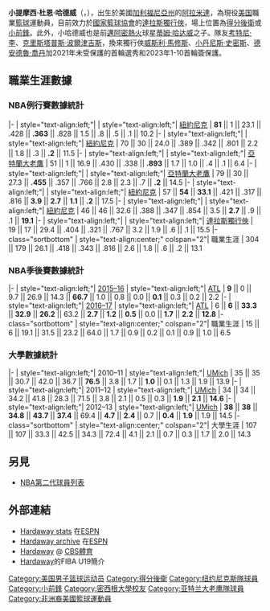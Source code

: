 {{noteTA|G1=NBA}}
{{Infobox basketball biography
| name            = 小提姆·哈德威<br/>Tim Hardaway Jr.
| image           = Tim Hardaway Jr. (40978576182) cropped.jpg
| caption         = [[紐約尼克|紐約尼克]]時期的哈德威（2018年）
| position        = [[得分後衛|得分後衛]] / [[小前鋒|小前鋒]]
| height_ft       = 6
| height_in       = 6
| weight_lb       = 205
| league          = [[National_Basketball_Association|NBA]]
| team            = 達拉斯獨行俠
| number          = 11
| birth_date      = {{birth date and age|1992|03|16}}
| birth_place     = {{flag|California}}[[阿拉米達_(加利福尼亞州)|阿拉米達]]
| high_school     = 
*{{link-en|帕默聖三一學校|Palmer Trinity School}}<br/>（[[佛罗里达州|佛罗里达州]][[棕榈湾_(佛罗里达州)|棕櫚灣]]）
*{{link-en|邁阿密棕櫚灣高中|Miami Palmetto High School}}<br/>（[[佛罗里达州|佛罗里达州]][[派恩克雷斯特_(佛罗里达州)|派恩克雷斯特]]）
| nationality     = {{USA}} 
| college         = [[密西根大學|密西根大學]]（2010–2013）
| draft_year      = 2013
| draft_round     = 1
| draft_pick      = 24
| draft_team      = [[紐約尼克|紐約尼克]]
| career_start    = 2013
| career_end      = 
| years1          = {{nbay|2013|start}}–{{nbay|2014|end}}
| team1           = [[紐約尼克|紐約尼克]]
| years2          = {{nbay|2015|start}}–{{nbay|2016|end}}
| team2           = [[亞特蘭大老鷹|亞特蘭大老鷹]]
| years3          = 2015
| team3           = →[[坎頓劍客|坎頓劍客]]
| years4          = 2015–2016
| team4           = →[[奧斯汀馬刺|奧斯汀馬刺]]
| years5          = {{nbay|2017|start}}–{{nbay|2018|end}}
| team5           = 紐約尼克
| years6          = {{nbay|2018|end}}–至今
| team6           = [[達拉斯獨行俠|達拉斯獨行俠]]
| highlights      = 
* [[NBA最佳新秀陣容|NBA最佳新秀陣容第一隊]]（{{nbay|2013|end}}）
* [[十大聯盟|十大聯盟]]最佳陣容第一隊（{{link-en|2012-13 十大聯盟男子籃球賽季|2012–13 Big Ten Conference men's basketball season|2013}}）
* [[十大聯盟|十大聯盟]]最佳陣容第三隊（{{link-en|2011-12 十大聯盟男子籃球賽季|2011–12 Big Ten Conference men's basketball season|2012}}）
* [[十大聯盟|十大聯盟]]最佳新人陣容（{{link-en|2010-11 十大聯盟男子籃球賽季|2010–11 Big Ten Conference men's basketball season|2011}}）
| stat1label      = 
| stat1value      = 
| stat2label      = 
| stat2value      = 
| stat3label      = 
| stat3value      = 
| bbr             = hardati02
}}
'''小提摩西·杜恩·哈德威'''（{{lang-en|'''Timothy Duane Hardaway Jr.'''}}，{{bd|1992年|3月16日||}}），出生於美國[[加利福尼亞州|加利福尼亞州]]的[[阿拉米達_(加利福尼亞州)|阿拉米達]]，為現役[[美国|美国]]職業[[籃球|籃球]]運動員，目前效力於[[國家籃球協會|國家籃球協會]]的[[達拉斯獨行俠|達拉斯獨行俠]]，場上位置為[[得分後衛|得分後衛]]或[[小前鋒|小前鋒]]。此外，小哈德威也是前[[邁阿密熱火|邁阿密熱火]]球星[[蒂姆·哈达威|蒂姆·哈达威]]之子。隊友[[考特尼·李|考特尼·李]]、[[克里斯塔普斯·波爾津吉斯|克里斯塔普斯·波爾津吉斯]]，換來獨行俠[[威斯利·馬修斯|威斯利·馬修斯]]、[[小丹尼斯·史密斯|小丹尼斯·史密斯]]、[[德安德魯·喬丹|德安德魯·喬丹]]加2021年未受保護的首輪選秀和2023年1-10首輪簽保護。

==職業生涯數據==
{{NBA player statistics legend}}

===NBA例行賽數據統計===
{{NBA player statistics start}}
|-
| style="text-align:left;"| {{nbay|2013}}
| style="text-align:left;"| [[紐約尼克|紐約尼克]]
| '''81''' || 1 || 23.1 || .428 || '''.363''' || .828 || 1.5 || .8 || .5 || .1 || 10.2
|-
| style="text-align:left;"| {{nbay|2014}}
| style="text-align:left;"| [[紐約尼克|紐約尼克]]
| 70 || 30 || 24.0 || .389 || .342 || .801 || 2.2 || 1.8 || .3 || '''.2''' || 11.5
|-
| style="text-align:left;"| {{nbay|2015}}
| style="text-align:left;"| [[亞特蘭大老鷹|亞特蘭大老鷹]]
| 51 || 1 || 16.9 || .430 || .338 || '''.893''' || 1.7 || 1.0 || .4 || .1 || 6.4
|-
| style="text-align:left;"| {{nbay|2016}}
| style="text-align:left;"| [[亞特蘭大老鷹|亞特蘭大老鷹]]
| 79 || 30 || 27.3 || '''.455''' || .357 || .766 || 2.8 || 2.3 || .7 || '''.2''' || 14.5
|-
| style="text-align:left;"| {{nbay|2017}}
| style="text-align:left;"| [[紐約尼克|紐約尼克]]
| 57 || '''54''' || '''33.1''' || .421 || .317 || .816 || '''3.9''' || '''2.7''' || '''1.1''' || '''.2''' || 17.5
|-
| style="text-align:left;"| {{nbay|2018}}
| style="text-align:left;"| [[紐約尼克|紐約尼克]]
| 46 || 46 || 32.6 || .388 || .347 || .854 || 3.5 || '''2.7''' || .9 || .1 || '''19.1'''
|-
| style="text-align:left;"| {{nbay|2018}}
| style="text-align:left;"| [[達拉斯獨行俠|達拉斯獨行俠]]
| 19 || 17 || 29.4 || .404 || .321 || .767 || 3.2 || 1.9 || .6 || .1 || 15.5
|- class="sortbottom"
| style="text-align:center;" colspan="2"| 職業生涯
| 304 || 179 || 26.1 || .418 || .343 || .816 || 2.6 || 1.8 || .6 || .2 || 13.1
{{S-end}}

===NBA季後賽數據統計===
{{NBA player statistics start}}
|-
| style="text-align:left;"| [[2016年NBA季後賽|2015–16]]
| style="text-align:left;"| [[亞特蘭大老鷹|ATL]]
| '''9''' || 0 || 9.7 || 26.9 || 14.3 || '''66.7''' || 1.0 || 0.8 || 0.0 || '''0.1''' || 0.3 || 0.2 || 2.2
|-
| style="text-align:left;"| [[2017年NBA季後賽|2016–17]]
| style="text-align:left;"| [[亞特蘭大老鷹|ATL]]
| 6 || '''6''' || '''33.3''' || '''32.9''' || '''26.2''' || 63.2 || '''2.7''' || '''1.2''' || '''0.5''' || 0.0 || '''1.7''' || '''2.2''' || '''12.8'''
|- class="sortbottom"
| style="text-align:center;" colspan="2"| 職業生涯
| 15 || 6 || 19.1 || 31.5 || 23.2 || 64.0 || 1.7 || 0.9 || 0.2 || 0.1 || 0.9 || 1.0 || 6.5
{{S-end}}

===大學數據統計===
{{NBA player statistics start}}
|-
| style="text-align:left;"| 2010–11
| style="text-align:left;"| [[密西根大學|UMich]]
| 35 || 35 || 30.7 || 42.0 || 36.7 || '''76.5''' || 3.8 || 1.7 || '''1.0''' || 0.1 || 1.3 || 1.9 || 13.9
|-
| style="text-align:left;"| 2011–12
| style="text-align:left;"| [[密西根大學|UMich]]
| 34 || 34 || 34.2 || 41.8 || 28.3 || 71.5 || 3.8 || 2.1 || 0.5 || 0.3 || '''1.9''' || '''2.1''' || '''14.6'''
|-
| style="text-align:left;"| 2012–13
| style="text-align:left;"| [[密西根大學|UMich]]
| '''38''' || '''38''' || '''34.8''' || '''43.7''' || '''37.4''' || 69.4 || '''4.7''' || '''2.4''' || 0.7 || '''0.4''' || '''1.9''' || 1.9 || 14.5
|- class="sortbottom"
| style="text-align:center;" colspan="2"| 大學生涯
| 107 || 107 || 33.3 || 42.5 || 34.3 || 72.4 || 4.1 || 2.1 || 0.7 || 0.3 || 1.7 || 2.0 || 14.3
{{S-end}}

==另見==
* [[NBA第二代球員列表|NBA第二代球員列表]]

==外部連結==
*[http://espn.go.com/ncb/player/profile?playerId=51270 Hardaway stats] {{Wayback|url=http://espn.go.com/ncb/player/profile?playerId=51270 |date=20110226143304 }}在[[ESPN|ESPN]]
*[http://espn.go.com/blog/collegebasketballnation/tag/_/name/tim-hardaway-jr Hardaway archive] {{Wayback|url=http://espn.go.com/blog/collegebasketballnation/tag/_/name/tim-hardaway-jr |date=20160305062346 }}在[[ESPN|ESPN]]
*[http://www.cbssports.com/collegebasketball/players/playerpage/1780297/tim-hardaway-jr Hardaway] {{Wayback|url=http://www.cbssports.com/collegebasketball/players/playerpage/1780297/tim-hardaway-jr |date=20190105201346 }} @ [[CBS體育|CBS體育]]
*[https://web.archive.org/web/20160303233306/http://www.fiba.com/pages/eng/fe/11/fu19m/player/p/eid/5194/lid//pid/91901/rid//sid/5194/tid/379/profile.html Hardaway]的FIBA U19簡介

{{达拉斯独行侠现时球员名单}}
{{2013 NBA Draft}}

{{Authority control}}
{{DEFAULTSORT:Hardaway, Tim}}
[[Category:美国男子篮球运动员|Category:美国男子篮球运动员]]
[[Category:得分後衛|Category:得分後衛]]
[[Category:纽约尼克斯隊球員|Category:纽约尼克斯隊球員]]
[[Category:小前鋒|Category:小前鋒]]
[[Category:密西根大學校友|Category:密西根大學校友]]
[[Category:亚特兰大老鹰隊球員|Category:亚特兰大老鹰隊球員]]
[[Category:非洲裔美國籃球運動員|Category:非洲裔美國籃球運動員]]